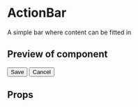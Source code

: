 

<Meta title="ActionBar" component={ActionBar} />

# ActionBar

A simple bar where content can be fitted in

## Preview of component

<Preview>
	<Story name='Base'>
		<ActionBar disablePortal isOpen>
			<ActionBarContentSection>
				<button className="a-button a-button--primary">Save</button>
				<button className="a-button a-button--warning u-margin-left-xs">Cancel</button>
			</ActionBarContentSection>
		</ActionBar>
	</Story>
</Preview>

## Props

<Props of={ActionBar} />
